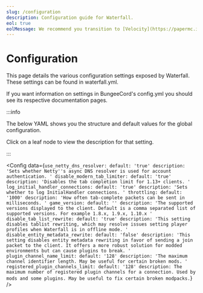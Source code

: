 ```yaml
---
slug: /configuration
description: Configuration guide for Waterfall.
eol: true
eolMessage: We recommend you transition to [Velocity](https://papermc.io/software/velocity). For more information, see the [announcement](https://forums.papermc.io/threads/1088/).
---
```



# Configuration

This page details the various configuration settings exposed by Waterfall. These settings can be
found in waterfall.yml.

If you want information on settings in BungeeCord's config.yml you should see its respective
documentation pages.

:::info

The below YAML shows you the structure and default values for the global configuration.

Click on a leaf node to view the description for that setting.

:::

<Config
    data={`
use_netty_dns_resolver:
  default: 'true'
  description: 'Sets whether Netty''s async DNS resolver is used for account authentication. '
disable_modern_tab_limiter:
  default: 'true'
  description: 'Disables the tab completion limit for 1.13+ clients. '
log_initial_handler_connections:
  default: 'true'
  description: 'Sets whether to log InitialHandler connections. '
throttling:
  default: '1000'
  description: 'How often tab-complete packets can be sent in milliseconds. '
game_version:
  default: ''
  description: 'The supported versions displayed to the client. Default is a comma
    separated list of supported versions. For example 1.8.x, 1.9.x, 1.10.x '
disable_tab_list_rewrite:
  default: 'true'
  description: 'This setting disables tablist rewriting, which may resolve issues
    setting player profiles when Waterfall is in offline mode. '
disable_entity_metadata_rewrite:
  default: 'false'
  description: 'This setting disables entity metadata rewriting in favor of sending
    a join packet to the client. It offers a more robust solution for modded environments
    but can cause plugins to break. '
plugin_channel_name_limit:
  default: '128'
  description: 'The maximum channel identifier length. May be useful for certain broken
    mods. '
registered_plugin_channels_limit:
  default: '128'
  description: The maximum number of registered plugin channels for a connection.
    Used by mods and some plugins. May be useful to fix certain broken modpacks.
`}
/>
